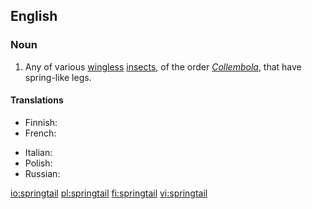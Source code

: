 ==English==

===Noun===
{{wikipedia}}
{{en-noun}}

# Any of various [[wingless]] [[insect]]s, of the order ''[[Collembola]]'', that have spring-like legs.

====Translations====
{{trans-top|springtail}}
* Finnish: {{t+|fi|hyppyhäntäinen}}
* French: {{t+|fr|collembole|m}}
{{trans-mid}}
* Italian: {{t|it|collembolo|m}}
* Polish: {{t|pl|skoczogonek|m}}
* Russian: {{t+|ru|колле́мбола|f}}
{{trans-bottom}}

[[io:springtail]]
[[pl:springtail]]
[[fi:springtail]]
[[vi:springtail]]